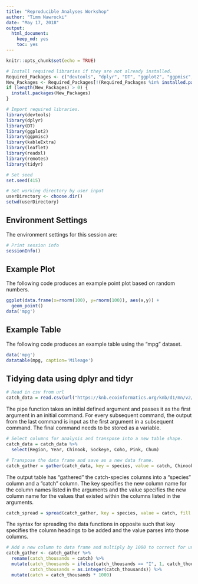 ```yaml
---
title: "Reproducible Analyses Workshop"
author: "Timm Nawrocki"
date: "May 17, 2018"
output:
  html_document:
    keep_md: yes
    toc: yes
---
```


```r
knitr::opts_chunk$set(echo = TRUE)
```

```r
# Install required libraries if they are not already installed.
Required_Packages <- c("devtools", "dplyr", "DT", "ggplot2", "ggpmisc", "kableExtra", "leaflet", "readxl", "remotes", "tidyr")
New_Packages <- Required_Packages[!(Required_Packages %in% installed.packages()[,"Package"])]
if (length(New_Packages) > 0) {
  install.packages(New_Packages)
}

# Import required libraries.
library(devtools)
library(dplyr)
library(DT)
library(ggplot2)
library(ggpmisc)
library(kableExtra)
library(leaflet)
library(readxl)
library(remotes)
library(tidyr)

# Set seed
set.seed(415)

# Set working directory by user input
userDirectory <- choose.dir()
setwd(userDirectory)
```

## Environment Settings

The environment settings for this session are:

```r
# Print session info
sessionInfo()
```

## Example Plot

The following code produces an example point plot based on random numbers.

```r
ggplot(data.frame(x=rnorm(100), y=rnorm(100)), aes(x,y)) +
  geom_point()
data('mpg')
```

## Example Table

The following code produces an example table using the "mpg" dataset.

```r
data('mpg')
datatable(mpg, caption='Mileage')
```

## Tidying data using dplyr and tidyr

```r
# Read in csv from url
catch_data = read.csv(url("https://knb.ecoinformatics.org/knb/d1/mn/v2/object/df35b.302.1", method = "libcurl"), stringsAsFactors = FALSE)
```

The pipe function takes an initial defined argument and passes it as the first argument in an initial command. For every subsequent command, the output from the last command is input as the first argument in a subsequent command. The final command needs to be stored as a variable.

```r
# Select columns for analysis and transpose into a new table shape.
catch_data = catch_data %>%
  select(Region, Year, Chinook, Sockeye, Coho, Pink, Chum)

# Transpose the data frame and save as a new data frame.
catch_gather = gather(catch_data, key = species, value = catch, Chinook, Sockeye, Coho, Pink, Chum)
```

The output table has "gathered" the catch-species columns into a "species" column and a "catch" column. The key specifies the new column name for the column names listed in the arguments and the value specifies the new column name for the values that existed within the columns listed in the arguments.

```r
catch_spread = spread(catch_gather, key = species, value = catch, fill = NA)
```

The syntax for spreading the data functions in opposite such that key specifies the column headings to be added and the value parses into those columns.

```r
# Add a new column to data frame and multiply by 1000 to correct for units. An error for a non-numeric value in row 401 is corrected by converting to integer.
catch_gather <- catch_gather %>% 
  rename(catch_thousands = catch) %>%
  mutate(catch_thousands = ifelse(catch_thousands == "I", 1, catch_thousands),
         catch_thousands = as.integer(catch_thousands)) %>%
  mutate(catch = catch_thousands * 1000)
```